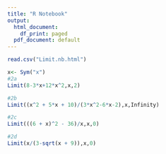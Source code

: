 ```yaml
---
title: "R Notebook"
output:
  html_document:
    df_print: paged
  pdf_document: default
---
```

```r
read.csv("Limit.nb.html")
```




```r
x<- Sym("x")
#2a
Limit(8-3*x+12*x^2,x,2)

```
```r
#2b
Limit((x^2 + 5*x + 10)/(3*x^2-6*x-2),x,Infinity)
```
```r
#2c
Limit(((6 + x)^2 - 36)/x,x,0)
```
```r
#2d
Limit(x/(3-sqrt(x + 9)),x,0)
```

